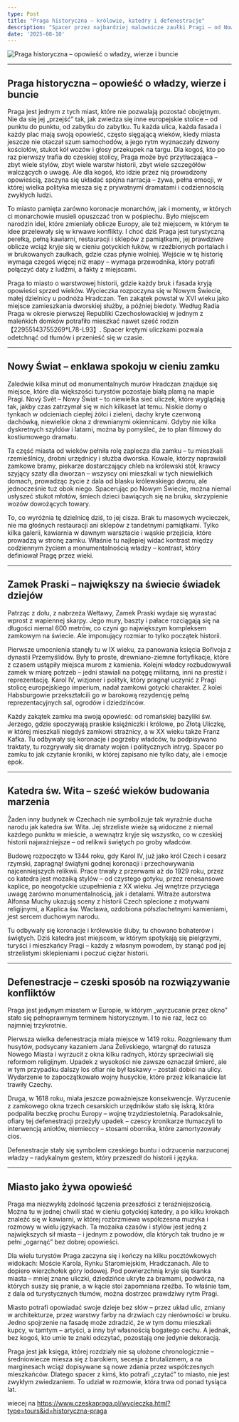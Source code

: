 ```yaml
---
type: Post
title: "Praga historyczna – królowie, katedry i defenestracje"
description: "Spacer przez najbardziej malownicze zaułki Pragi – od Nowego Świata po majestat Zamku Praskiego i dramatyczne defenestracje."
date: '2025-08-10'
---
```


![Praga historyczna – opowieść o władzy, wierze i buncie](/images/historyczna-praga.png "Image Title")

***
## Praga historyczna – opowieść o władzy, wierze i buncie
Praga jest jednym z tych miast, które nie pozwalają pozostać obojętnym. Nie da się jej „przejść” tak, jak zwiedza się inne europejskie stolice – od punktu do punktu, od zabytku do zabytku. Tu każda ulica, każda fasada i każdy plac mają swoją opowieść, często sięgającą wieków, kiedy miasta jeszcze nie otaczał szum samochodów, a jego rytm wyznaczały dzwony kościołów, stukot kół wozów i głosy przekupek na targu.
Dla kogoś, kto po raz pierwszy trafia do czeskiej stolicy, Praga może być przytłaczająca – zbyt wiele stylów, zbyt wiele warstw historii, zbyt wiele szczegółów walczących o uwagę. Ale dla kogoś, kto idzie przez nią prowadzony opowieścią, zaczyna się układać spójna narracja – żywa, pełna emocji, w której wielka polityka miesza się z prywatnymi dramatami i codziennością zwykłych ludzi.

To miasto pamięta zarówno koronacje monarchów, jak i momenty, w których ci monarchowie musieli opuszczać tron w pośpiechu. Było miejscem narodzin idei, które zmieniały oblicze Europy, ale też miejscem, w którym te idee przelewały się w krwawe konflikty. I choć dziś Praga jest turystyczną perełką, pełną kawiarni, restauracji i sklepów z pamiątkami, jej prawdziwe oblicze wciąż kryje się w cieniu gotyckich łuków, w rzeźbionych portalach i w brukowanych zaułkach, gdzie czas płynie wolniej.
Wejście w tę historię wymaga czegoś więcej niż mapy – wymaga przewodnika, który potrafi połączyć daty z ludźmi, a fakty z miejscami.

Praga to miasto o warstwowej historii, gdzie każdy bruk i fasada kryją opowieści sprzed wieków. Wycieczka rozpoczyna się w Nowym Świecie, małej dzielnicy u podnóża Hradczan. Ten zakątek powstał w XVI wieku jako miejsce zamieszkania dworskiej służby, a później biedoty. Według Radia Praga w okresie pierwszej Republiki Czechosłowackiej w jednym z maleńkich domków potrafiło mieszkać nawet sześć rodzin【22955143755269†L78-L93】. Spacer krętymi uliczkami pozwala odetchnąć od tłumów i przenieść się w czasie.
***
## Nowy Świat – enklawa spokoju w cieniu zamku
Zaledwie kilka minut od monumentalnych murów Hradczan znajduje się miejsce, które dla większości turystów pozostaje białą plamą na mapie Pragi. Nový Svět – Nowy Świat – to niewielka sieć uliczek, które wyglądają tak, jakby czas zatrzymał się w nich kilkaset lat temu. Niskie domy o tynkach w odcieniach ciepłej żółci i zieleni, dachy kryte czerwoną dachówką, niewielkie okna z drewnianymi okiennicami. Gdyby nie kilka dyskretnych szyldów i latarni, można by pomyśleć, że to plan filmowy do kostiumowego dramatu.

Ta część miasta od wieków pełniła rolę zaplecza dla zamku – tu mieszkali rzemieślnicy, drobni urzędnicy i służba dworska. Kowale, którzy naprawiali zamkowe bramy, piekarze dostarczający chleb na królewski stół, krawcy szyjący szaty dla dworzan – wszyscy oni mieszkali w tych niewielkich domach, prowadząc życie z dala od blasku królewskiego dworu, ale jednocześnie tuż obok niego.
Spacerując po Nowym Świecie, można niemal usłyszeć stukot młotów, śmiech dzieci bawiących się na bruku, skrzypienie wozów dowożących towary.

To, co wyróżnia tę dzielnicę dziś, to jej cisza. Brak tu masowych wycieczek, nie ma głośnych restauracji ani sklepów z tandetnymi pamiątkami. Tylko kilka galerii, kawiarnia w dawnym warsztacie i wąskie przejścia, które prowadzą w stronę zamku. Właśnie tu najlepiej widać kontrast między codziennym życiem a monumentalnością władzy – kontrast, który definiował Pragę przez wieki.
***
## Zamek Praski – największy na świecie świadek dziejów
Patrząc z dołu, z nabrzeża Wełtawy, Zamek Praski wydaje się wyrastać wprost z wapiennej skarpy. Jego mury, baszty i pałace rozciągają się na długości niemal 600 metrów, co czyni go największym kompleksem zamkowym na świecie. Ale imponujący rozmiar to tylko początek historii.

Pierwsze umocnienia stanęły tu w IX wieku, za panowania księcia Bořivoja z dynastii Przemyślidów. Były to proste, drewniano-ziemne fortyfikacje, które z czasem ustąpiły miejsca murom z kamienia. Kolejni władcy rozbudowywali zamek w miarę potrzeb – jedni stawiali na potęgę militarną, inni na prestiż i reprezentację. Karol IV, wizjoner i polityk, który pragnął uczynić z Pragi stolicę europejskiego imperium, nadał zamkowi gotycki charakter. Z kolei Habsburgowie przekształcili go w barokową rezydencję pełną reprezentacyjnych sal, ogrodów i dziedzińców.

Każdy zakątek zamku ma swoją opowieść: od romańskiej bazyliki św. Jerzego, gdzie spoczywają praskie księżniczki i królowe, po Złotą Uliczkę, w której mieszkali niegdyś zamkowi strażnicy, a w XX wieku także Franz Kafka. Tu odbywały się koronacje i pogrzeby władców, tu podpisywano traktaty, tu rozgrywały się dramaty wojen i politycznych intryg. Spacer po zamku to jak czytanie kroniki, w której zapisano nie tylko daty, ale i emocje epok.
***
## Katedra św. Wita – sześć wieków budowania marzenia
Żaden inny budynek w Czechach nie symbolizuje tak wyraźnie ducha narodu jak katedra św. Wita. Jej strzeliste wieże są widoczne z niemal każdego punktu w mieście, a wewnątrz kryje się wszystko, co w czeskiej historii najważniejsze – od relikwii świętych po groby władców.

Budowę rozpoczęto w 1344 roku, gdy Karol IV, już jako król Czech i cesarz rzymski, zapragnął świątyni godnej koronacji i przechowywania najcenniejszych relikwii. Prace trwały z przerwami aż do 1929 roku, przez co katedra jest mozaiką stylów – od czystego gotyku, przez renesansowe kaplice, po neogotyckie uzupełnienia z XX wieku.
Jej wnętrze przyciąga uwagę zarówno monumentalnością, jak i detalami. Witraże autorstwa Alfonsa Muchy ukazują sceny z historii Czech splecione z motywami religijnymi, a Kaplica św. Wacława, ozdobiona półszlachetnymi kamieniami, jest sercem duchowym narodu.

Tu odbywały się koronacje i królewskie śluby, tu chowano bohaterów i świętych. Dziś katedra jest miejscem, w którym spotykają się pielgrzymi, turyści i mieszkańcy Pragi – każdy z własnym powodem, by stanąć pod jej strzelistymi sklepieniami i poczuć ciężar historii.
***
## Defenestracje – czeski sposób na rozwiązywanie konfliktów
Praga jest jedynym miastem w Europie, w którym „wyrzucanie przez okno” stało się pełnoprawnym terminem historycznym. I to nie raz, lecz co najmniej trzykrotnie.

Pierwsza wielka defenestracja miała miejsce w 1419 roku. Rozgniewany tłum husytów, podsycany kazaniem Jana Želivskiego, wtargnął do ratusza Nowego Miasta i wyrzucił z okna kilku radnych, którzy sprzeciwiali się reformom religijnym. Upadek z wysokości nie zawsze oznaczał śmierć, ale w tym przypadku dalszy los ofiar nie był łaskawy – zostali dobici na ulicy. Wydarzenie to zapoczątkowało wojny husyckie, które przez kilkanaście lat trawiły Czechy.

Druga, w 1618 roku, miała jeszcze poważniejsze konsekwencje. Wyrzucenie z zamkowego okna trzech cesarskich urzędników stało się iskrą, która podpaliła beczkę prochu Europy – wojnę trzydziestoletnią. Paradoksalnie, ofiary tej defenestracji przeżyły upadek – czescy kronikarze tłumaczyli to interwencją aniołów, niemieccy – stosami obornika, które zamortyzowały cios.

Defenestracje stały się symbolem czeskiego buntu i odrzucenia narzuconej władzy – radykalnym gestem, który przeszedł do historii i języka.
***
## Miasto jako żywa opowieść
Praga ma niezwykłą zdolność łączenia przeszłości z teraźniejszością. Można tu w jednej chwili stać w cieniu gotyckiej katedry, a po kilku krokach znaleźć się w kawiarni, w której rozbrzmiewa współczesna muzyka i rozmowy w wielu językach. Ta mozaika czasów i stylów jest jedną z największych sił miasta – i jednym z powodów, dla których tak trudno je w pełni „ogarnąć” bez dobrej opowieści.

Dla wielu turystów Praga zaczyna się i kończy na kilku pocztówkowych widokach: Moście Karola, Rynku Staromiejskim, Hradczanach. Ale to dopiero wierzchołek góry lodowej. Pod powierzchnią kryje się tkanka miasta – mniej znane uliczki, dziedzińce ukryte za bramami, podwórza, na których suszy się pranie, a w kącie stoi zapomniana rzeźba. To właśnie tam, z dala od turystycznych tłumów, można dostrzec prawdziwy rytm Pragi.

Miasto potrafi opowiadać swoje dzieje bez słów – przez układ ulic, zmiany w architekturze, przez warstwy farby na drzwiach czy nierówności w bruku. Jedno spojrzenie na fasadę może zdradzić, że w tym domu mieszkali kupcy, w tamtym – artyści, a inny był własnością bogatego cechu. A jednak, bez kogoś, kto umie te znaki odczytać, pozostają one jedynie dekoracją.

Praga jest jak księga, której rozdziały nie są ułożone chronologicznie – średniowiecze miesza się z barokiem, secesja z brutalizmem, a na marginesach wciąż dopisywane są nowe zdania przez współczesnych mieszkańców. Dlatego spacer z kimś, kto potrafi „czytać” to miasto, nie jest zwykłym zwiedzaniem. To udział w rozmowie, która trwa od ponad tysiąca lat.

wiecej na https://www.czeskapraga.pl/wycieczka.html?type=tours&id=historyczna-praga